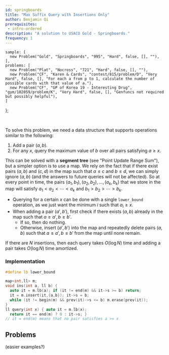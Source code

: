 ```yaml
---
id: springboards
title: "Max Suffix Query with Insertions Only"
author: Benjamin Qi
prerequisites: 
 - intro-ordered
description: "A solution to USACO Gold - Springboards."
frequency: 1
---
```



    sample: [
      new Problem("Gold", "Springboards", "995", "Hard", false, [], ""),
    ],
    problems: [
      new Problem("Plat", "Nocross", "721", "Hard", false, [], ""),
      new Problem("CF", "Karen & Cards", "contest/815/problem/D", "Very Hard", false, [], "For each a from p to 1, calculate the number of possible cards with that value of a."),
      new Problem("CF", "GP of Korea 19 - Interesting Drug", "gym/102059/problem/K", "Very Hard", false, [], "Genfuncs not required but possibly helpful"),
    ]
};

<Problems problems={problems.sample} />

<br/>

To solve this problem, we need a data structure that supports operations similar to the following:

  1. Add a pair $(a,b)$.
  2. For any $x$, query the maximum value of $b$ over all pairs satisfying $a\ge x$.

This can be solved with a **segment tree** (see "Point Update Range Sum"), but a simpler option is to use a map. We rely on the fact
that if there exist pairs $(a,b)$ and $(c,d)$ in the map such that $a\le c$ and $b\le d$, we can simply ignore $(a,b)$ (and the answers to future queries will not be affected). So at every point in time, the pairs $(a_1,b_1),(a_2,b_2),\ldots,(a_k,b_k)$ that we store in the map will satisfy $a_1 < a_2 < \cdots < a_k$ and $b_1 > b_2 > \cdots > b_k$. 

  - Querying for a certain $x$ can be done with a single `lower_bound` operation, as we just want the minimum $i$ such that $a_i\ge x$.
  - When adding a pair $(a',b')$, first check if there exists $(a,b)$ already in the map such that $a\ge a', b\ge b'$. 
    - If so, then do nothing.
    - Otherwise, insert $(a',b')$ into the map and repeatedly delete pairs $(a,b)$ such that $a\le a', b\le b'$ from the map until none remain.

If there are $N$ insertions, then each query takes $O(\log N)$ time and adding a pair takes $O(\log N)$ time amortized.

### Implementation

<LanguageSection>

<CPPSection>

```cpp
#define lb lower_bound

map<int,ll> m;
void ins(int a, ll b) {
  auto it = m.lb(a); if (it != end(m) && it->s >= b) return;
  it = m.insert(it,{a,b}); it->s = b;
  while (it != begin(m) && prev(it)->s <= b) m.erase(prev(it));
}
ll query(int x) { auto it = m.lb(x); 
  return it == end(m) ? 0 : it->s; } 
// it = end(m) means that no pair satisfies a >= x
```

</CPPSection>

</LanguageSection>

## Problems

(easier examples?)

<IncompleteSection />

<Problems problems={problems.problems} />
